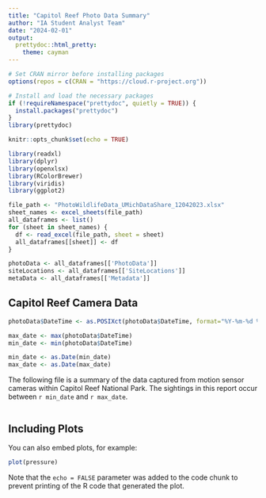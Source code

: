 ```yaml
---
title: "Capitol Reef Photo Data Summary"
author: "IA Student Analyst Team"
date: "2024-02-01"
output: 
  prettydoc::html_pretty:
    theme: cayman
---
```

```r
# Set CRAN mirror before installing packages
options(repos = c(CRAN = "https://cloud.r-project.org"))

# Install and load the necessary packages
if (!requireNamespace("prettydoc", quietly = TRUE)) {
  install.packages("prettydoc")
}
library(prettydoc)
```

```r
knitr::opts_chunk$set(echo = TRUE)
```


```r
library(readxl)
library(dplyr)
library(openxlsx)
library(RColorBrewer)
library(viridis)
library(ggplot2)
```

```r
file_path <- "PhotoWildlifeData_UMichDataShare_12042023.xlsx"
sheet_names <- excel_sheets(file_path)
all_dataframes <- list()
for (sheet in sheet_names) {
  df <- read_excel(file_path, sheet = sheet)
  all_dataframes[[sheet]] <- df
}

photoData <- all_dataframes[['PhotoData']]
siteLocations <- all_dataframes[['SiteLocations']]
metaData <- all_dataframes[['Metadata']]

```
## Capitol Reef Camera Data
```r
photoData$DateTime <- as.POSIXct(photoData$DateTime, format="%Y-%m-%d %H:%M:%S")

max_date <- max(photoData$DateTime)
min_date <- min(photoData$DateTime)

min_date <- as.Date(min_date)
max_date <- as.Date(max_date)
```
The following file is a summary of the data captured from motion sensor cameras within Capitol Reef National Park. The sightings in this report occur between `r min_date` and `r max_date`.

```r

```

## Including Plots

You can also embed plots, for example:

```r
plot(pressure)
```

Note that the `echo = FALSE` parameter was added to the code chunk to prevent printing of the R code that generated the plot.
